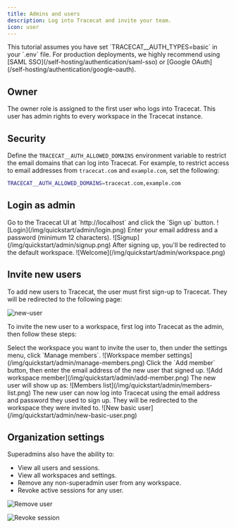 ```yaml
---
title: Admins and users
description: Log into Tracecat and invite your team.
icon: user
---
```


<Note>
This tutorial assumes you have set `TRACECAT__AUTH_TYPES=basic` in your `.env` file.
For production deployments, we highly recommend using [SAML SSO](/self-hosting/authentication/saml-sso) or [Google OAuth](/self-hosting/authentication/google-oauth).
</Note>

## Owner

The owner role is assigned to the first user who logs into Tracecat. This user has admin rights to every workspace in the Tracecat instance.

## Security

Define the `TRACECAT__AUTH_ALLOWED_DOMAINS` environment variable to restrict the email domains that can log into Tracecat.
For example, to restrict access to email addresses from `tracecat.com` and `example.com`, set the following:

```bash
TRACECAT__AUTH_ALLOWED_DOMAINS=tracecat.com,example.com
```

## Login as admin

<Steps>
  <Step title="Access Tracecat">
    Go to the Tracecat UI at `http://localhost` and click the `Sign up` button.
    ![Login](/img/quickstart/admin/login.png)
  </Step>
  <Step title="Sign up">
   Enter your email address and a password (minimum 12 characters).
    ![Signup](/img/quickstart/admin/signup.png)
  </Step>
  <Step title="🎉 Welcome">
    After signing up, you'll be redirected to the default workspace.
    ![Welcome](/img/quickstart/admin/workspace.png)
  </Step>
</Steps>

## Invite new users

To add new users to Tracecat, the user must first sign-up to Tracecat.
They will be redirected to the following page:

![new-user](/img/quickstart/admin/new-user.png)


To invite the new user to a workspace, first log into Tracecat as the admin, then follow these steps:

<Steps>
  <Step title="Workspace members">
    Select the workspace you want to invite the user to, then under the settings menu, click `Manage members`.
    ![Workspace member settings](/img/quickstart/admin/manage-members.png)
  </Step>
  <Step title="Add workspace member">
    Click the `Add member` button, then enter the email address of the new user that signed up.
    ![Add workspace member](/img/quickstart/admin/add-member.png)
    The new user will show up as:
    ![Members list](/img/quickstart/admin/members-list.png)
  </Step>
  <Step title="Login as new user">
    The new user can now log into Tracecat using the email address and password they used to sign up.
    They will be redirected to the workspace they were invited to.
    ![New basic user](/img/quickstart/admin/new-basic-user.png)
  </Step>
</Steps>


## Organization settings

Superadmins also have the ability to:

- View all users and sessions.
- View all workspaces and settings.
- Remove any non-superadmin user from any workspace.
- Revoke active sessions for any user.

![Remove user](/img/quickstart/admin/remove-user.png)

![Revoke session](/img/quickstart/admin/revoke-session.png)
